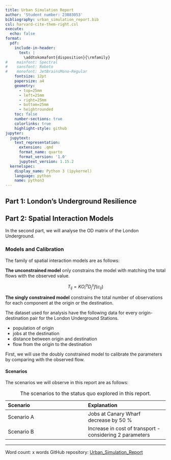 ```yaml
---
title: Urban Simulation Report
author: 'Student number: 23083053'
bibliography: urban_simulation_report.bib
csl: harvard-cite-them-right.csl
execute:
  echo: false
format:
  pdf:
    include-in-header:
      text: |
        \addtokomafont{disposition}{\rmfamily}
#    mainfont: Spectral
#    sansfont: Roboto
#    monofont: JetBrainsMono-Regular
    fontsize: 12pt
    papersize: a4
    geometry:
      - top=25mm
      - left=25mm
      - right=25mm
      - bottom=25mm
      - heightrounded
    toc: false
    number-sections: true
    colorlinks: true
    highlight-style: github
jupyter:
  jupytext:
    text_representation:
      extension: .qmd
      format_name: quarto
      format_version: '1.0'
      jupytext_version: 1.15.2
  kernelspec:
    display_name: Python 3 (ipykernel)
    language: python
    name: python3
---
```


## Part 1: London's Underground Resilience




## Part 2: Spatial Interaction Models

In the second part, we will analyse the OD matrix of the London Underground.

### Models and Calibration

The family of spatial interaction models are as follows:

**The unconstrained model** only constrains the model with matching the total flows with the observed value.

$$
T_{ij} = K O^{\alpha}_i D^{\gamma}_j f(c_{ij})
$$

**The singly constrained model** constrains the total number of observations for each component at the origin or the destination.


The dataset used for analysis have the following data for every origin-destination pair for the London Underground Stations.

- population of origin
- jobs at the destination
- distance between origin and destination
- flow from the origin to the destination

First, we will use the doubly constrained model to calibrate the parameters by comparing with the observed flow.

#### Scenarios

The scenarios we will observe in this report are as follows:

| Scenario | Explanation |
| :--- | :--- |
| Scenario A | Jobs at Canary Wharf decrease by 50 % |
| Scenario B | Increase in cost of transport - considering 2 parameters |

: The scenarios to the status quo explored in this report.



---

Word count: x words
GitHub repository: [Urban_Simulation_Report](https://github.com/sokimura39/Urban_Simulation_Report)




